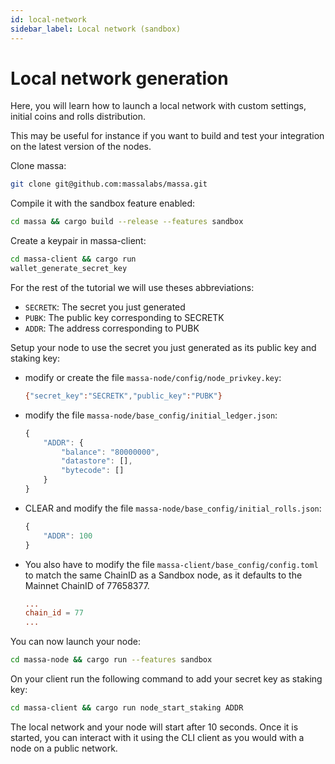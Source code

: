 ```yaml
---
id: local-network
sidebar_label: Local network (sandbox)
---
```



# Local network generation
Here, you will learn how to launch a local network with custom settings, initial coins and rolls distribution.

This may be useful for instance if you want to build and test your integration on the latest version of the nodes.

Clone massa:

```bash
git clone git@github.com:massalabs/massa.git
```

Compile it with the sandbox feature enabled:

```bash
cd massa && cargo build --release --features sandbox
```

Create a keypair in massa-client:

```bash
cd massa-client && cargo run
wallet_generate_secret_key
```

For the rest of the tutorial we will use theses abbreviations:

- `SECRETK`: The secret you just generated
- `PUBK`: The public key corresponding to SECRETK
- `ADDR`: The address corresponding to PUBK

Setup your node to use the secret you just generated as its public key and staking key:
- modify or create the file `massa-node/config/node_privkey.key`:

    ```bash
    {"secret_key":"SECRETK","public_key":"PUBK"}
    ```

- modify the file `massa-node/base_config/initial_ledger.json`:

    ```javascript
    {
        "ADDR": {
            "balance": "80000000",
            "datastore": [],
            "bytecode": []
        }
    }
    ```

- CLEAR and modify the file `massa-node/base_config/initial_rolls.json`:

    ```javascript
    {
        "ADDR": 100
    }
    ```

- You also have to modify the file `massa-client/base_config/config.toml` to match the same ChainID as a Sandbox node, as it defaults to the Mainnet ChainID of 77658377.
    ```toml
    ...
    chain_id = 77
    ...
    ```

You can now launch your node:
```bash
cd massa-node && cargo run --features sandbox
```

On your client run the following command to add your secret key as staking key:

```bash
cd massa-client && cargo run node_start_staking ADDR
```

The local network and your node will start after 10 seconds. Once it is started, you can interact with it using the CLI
client as you would with a node on a public network.
